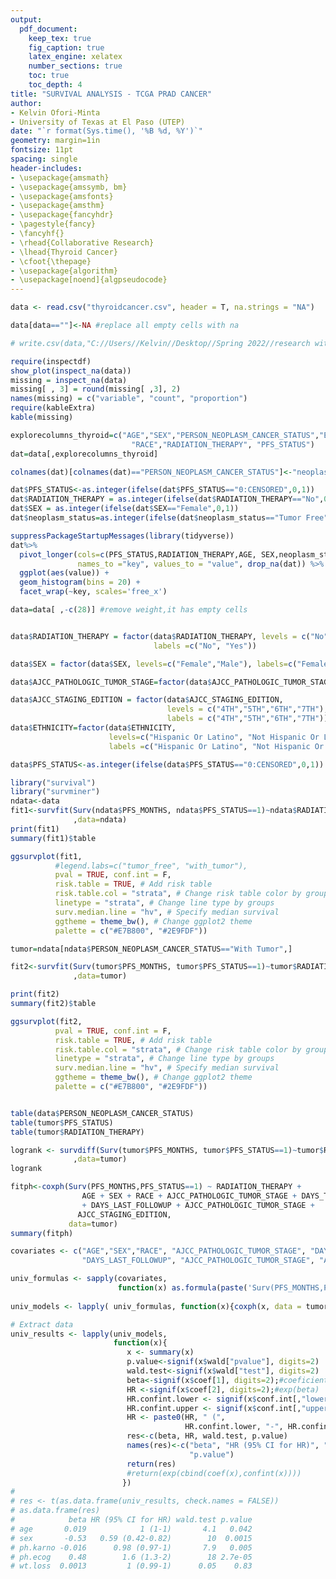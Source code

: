 ```yaml
---
output: 
  pdf_document:
    keep_tex: true
    fig_caption: true
    latex_engine: xelatex
    number_sections: true
    toc: true
    toc_depth: 4
title: "SURVIVAL ANALYSIS - TCGA PRAD CANCER"
author: 
- Kelvin Ofori-Minta
- University of Texas at El Paso (UTEP) 
date: "`r format(Sys.time(), '%B %d, %Y')`"
geometry: margin=1in
fontsize: 11pt
spacing: single
header-includes:
- \usepackage{amsmath}
- \usepackage{amssymb, bm}
- \usepackage{amsfonts}
- \usepackage{amsthm}
- \usepackage{fancyhdr}
- \pagestyle{fancy}
- \fancyhf{}
- \rhead{Collaborative Research}
- \lhead{Thyroid Cancer}
- \cfoot{\thepage}
- \usepackage{algorithm}
- \usepackage[noend]{algpseudocode}
---
```


\section{Loading and Cleaning Data}
```r
data <- read.csv("thyroidcancer.csv", header = T, na.strings = "NA")

data[data==""]<-NA #replace all empty cells with na

# write.csv(data,"C://Users//Kelvin//Desktop//Spring 2022//research with Dr. Leung//survival//selected_columns.csv")
```

\subsection{Inspecting dataframe for missing values}
```r
require(inspectdf)
show_plot(inspect_na(data))
missing = inspect_na(data)
missing[ , 3] = round(missing[ ,3], 2)
names(missing) = c("variable", "count", "proportion")
require(kableExtra)
kable(missing)
```

\newpage
\subsubsection{Inspect distribution of variables}
```r
explorecolumns_thyroid=c("AGE","SEX","PERSON_NEOPLASM_CANCER_STATUS","ETHNICITY", 
                           "RACE","RADIATION_THERAPY", "PFS_STATUS") 
dat=data[,explorecolumns_thyroid]

colnames(dat)[colnames(dat)=="PERSON_NEOPLASM_CANCER_STATUS"]<-"neoplasm_status"

dat$PFS_STATUS<-as.integer(ifelse(dat$PFS_STATUS=="0:CENSORED",0,1)) 
dat$RADIATION_THERAPY = as.integer(ifelse(dat$RADIATION_THERAPY=="No",0,1))
dat$SEX = as.integer(ifelse(dat$SEX=="Female",0,1))
dat$neoplasm_status=as.integer(ifelse(dat$neoplasm_status=="Tumor Free",0,1))

suppressPackageStartupMessages(library(tidyverse))
dat%>%
  pivot_longer(cols=c(PFS_STATUS,RADIATION_THERAPY,AGE, SEX,neoplasm_status),
               names_to ="key", values_to = "value", drop_na(dat)) %>%
  ggplot(aes(value)) +
  geom_histogram(bins = 20) +
  facet_wrap(~key, scales='free_x')
```


\newpage
\subsubsection{Re-coding variables}
```r
data=data[ ,-c(28)] #remove weight,it has empty cells


data$RADIATION_THERAPY = factor(data$RADIATION_THERAPY, levels = c("No","Yes"),
                                labels =c("No", "Yes"))

data$SEX = factor(data$SEX, levels=c("Female","Male"), labels=c("Female","Male"))

data$AJCC_PATHOLOGIC_TUMOR_STAGE=factor(data$AJCC_PATHOLOGIC_TUMOR_STAGE,levels = c("STAGE I","STAGE II","STAGE III","STAGE IV","STAGE IVA","STAGE IVC"),labels=c("STAGE I","STAGE II","STAGE III","STAGE IV","STAGE IVA","STAGE IVC"))

data$AJCC_STAGING_EDITION = factor(data$AJCC_STAGING_EDITION,
                                   levels = c("4TH","5TH","6TH","7TH"),
                                   labels = c("4TH","5TH","6TH","7TH"))
data$ETHNICITY=factor(data$ETHNICITY, 
                      levels=c("Hispanic Or Latino", "Not Hispanic Or Latino"),
                      labels =c("Hispanic Or Latino", "Not Hispanic Or Latino"))

data$PFS_STATUS<-as.integer(ifelse(data$PFS_STATUS=="0:CENSORED",0,1)) 
```



\newpage
\section{KM Curve - PF Survival of patients with Radiation Therapy}
```r
library("survival")
library("survminer")
ndata<-data
fit1<-survfit(Surv(ndata$PFS_MONTHS, ndata$PFS_STATUS==1)~ndata$RADIATION_THERAPY
              ,data=ndata)
print(fit1)
summary(fit1)$table
```
\newpage
```r
ggsurvplot(fit1,
          #legend.labs=c("tumor_free", "with_tumor"),
          pval = TRUE, conf.int = F,
          risk.table = TRUE, # Add risk table
          risk.table.col = "strata", # Change risk table color by groups
          linetype = "strata", # Change line type by groups
          surv.median.line = "hv", # Specify median survival
          ggtheme = theme_bw(), # Change ggplot2 theme
          palette = c("#E7B800", "#2E9FDF"))
```

\newpage
\section{PF Survival of Neoplasm Tumor Patients Exposed to Radiation Therapy}
```r
tumor=ndata[ndata$PERSON_NEOPLASM_CANCER_STATUS=="With Tumor",]

fit2<-survfit(Surv(tumor$PFS_MONTHS, tumor$PFS_STATUS==1)~tumor$RADIATION_THERAPY
              ,data=tumor)

print(fit2)
summary(fit2)$table
```

```r
ggsurvplot(fit2,
          pval = TRUE, conf.int = F,
          risk.table = TRUE, # Add risk table
          risk.table.col = "strata", # Change risk table color by groups
          linetype = "strata", # Change line type by groups
          surv.median.line = "hv", # Specify median survival
          ggtheme = theme_bw(), # Change ggplot2 theme
          palette = c("#E7B800", "#2E9FDF"))


table(data$PERSON_NEOPLASM_CANCER_STATUS)
table(tumor$PFS_STATUS)
table(tumor$RADIATION_THERAPY)
```


\newpage
\section{Logrank Test}
```r
logrank <- survdiff(Surv(tumor$PFS_MONTHS, tumor$PFS_STATUS==1)~tumor$RADIATION_THERAPY
              ,data=tumor)
logrank
```


\newpage
\section{Cox Proportional Hazard Model with Neoplasm Tumor Data}
```r
fitph<-coxph(Surv(PFS_MONTHS,PFS_STATUS==1) ~ RADIATION_THERAPY +
                AGE + SEX + RACE + AJCC_PATHOLOGIC_TUMOR_STAGE + DAYS_TO_BIRTH
                + DAYS_LAST_FOLLOWUP + AJCC_PATHOLOGIC_TUMOR_STAGE +
               AJCC_STAGING_EDITION, 
             data=tumor)
summary(fitph)
```


\newpage
\section{}
```r
covariates <- c("AGE","SEX","RACE", "AJCC_PATHOLOGIC_TUMOR_STAGE", "DAYS_TO_BIRTH",
                "DAYS_LAST_FOLLOWUP", "AJCC_PATHOLOGIC_TUMOR_STAGE", "AJCC_STAGING_EDITION")

univ_formulas <- sapply(covariates,  
                        function(x) as.formula(paste('Surv(PFS_MONTHS,PFS_STATUS==1)~', x)))
                        
univ_models <- lapply( univ_formulas, function(x){coxph(x, data = tumor)})

# Extract data 
univ_results <- lapply(univ_models,
                       function(x){ 
                          x <- summary(x)
                          p.value<-signif(x$wald["pvalue"], digits=2)
                          wald.test<-signif(x$wald["test"], digits=2)
                          beta<-signif(x$coef[1], digits=2);#coeficient beta
                          HR <-signif(x$coef[2], digits=2);#exp(beta)
                          HR.confint.lower <- signif(x$conf.int[,"lower .95"], 2)
                          HR.confint.upper <- signif(x$conf.int[,"upper .95"],2)
                          HR <- paste0(HR, " (", 
                                       HR.confint.lower, "-", HR.confint.upper, ")")
                          res<-c(beta, HR, wald.test, p.value)
                          names(res)<-c("beta", "HR (95% CI for HR)", "wald.test", 
                                        "p.value")
                          return(res)
                          #return(exp(cbind(coef(x),confint(x))))
                         })
# 
# res <- t(as.data.frame(univ_results, check.names = FALSE))
# as.data.frame(res)
#            beta HR (95% CI for HR) wald.test p.value
# age       0.019            1 (1-1)       4.1   0.042
# sex       -0.53   0.59 (0.42-0.82)        10  0.0015
# ph.karno -0.016      0.98 (0.97-1)       7.9   0.005
# ph.ecog    0.48        1.6 (1.3-2)        18 2.7e-05
# wt.loss  0.0013         1 (0.99-1)      0.05    0.83
```



























